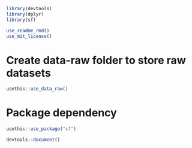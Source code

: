 ```r
library(devtools)
library(dplyr)
library(sf)
```


```r
use_readme_rmd()
use_mit_license()
```

# Create data-raw folder to store raw datasets 

```r
usethis::use_data_raw()
```


# Package dependency

```r
usethis::use_package("sf")
```

```r
devtools::document()
```

